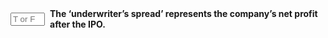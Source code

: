 ::: {.question-block}

<form onsubmit="event.preventDefault(); checkAnswerBox('q31','F')" style="display: flex; align-items: center; gap: 8px;">
<input type="text" id="q31" name="q31" maxlength="1" placeholder="T or F"
         style="width: 55px;" data-correct-answer="F" /> <label for="q31"><strong>The 'underwriter's spread' represents the company's net profit after the IPO.</strong></label>
</form>

<div id="feedback-q31" class="feedback" data-status="" style="display:none;">
The sentence is FALSE: The underwriter's spread is the difference between the price paid by investors and the price received by the issuing company, representing the underwriters' compensation for managing the IPO.
</div>
:::
